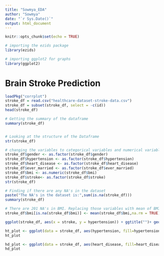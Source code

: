 ```yaml
---
title: "Sowmya_EDA"
author: "Sowmya"
date: "`r Sys.Date()`"
output: html_document
---
```


```r
knitr::opts_chunk$set(echo = TRUE)

# importing the ezids package
library(ezids)

# importing ggplot2 for graphs
library(ggplot2)
```

# Brain Stroke Prediction

```r
loadPkg("corrplot")
stroke_df = read.csv("healthcare-dataset-stroke-data.csv")
stroke_df = subset(stroke_df, select = -c(id))
head(stroke_df)

# Getting the summary of the dataframe
summary(stroke_df)


# Looking at the structure of the Dataframe
str(stroke_df)
```

```r
# changing the variables to categorical variables and numerical variables
stroke_df$gender <- as.factor(stroke_df$gender)
stroke_df$hypertension <- as.factor(stroke_df$hypertension)
stroke_df$heart_disease <- as.factor(stroke_df$heart_disease)
stroke_df$ever_married <- as.factor(stroke_df$ever_married)
stroke_df$bmi <- as.numeric(stroke_df$bmi)
stroke_df$stroke<- as.factor(stroke_df$stroke)
str(stroke_df)

# Finding if there are any NA's in the dataset
paste("The NA's in the dataset is:",sum(is.na(stroke_df)))
summary(stroke_df)
```

```r
# There are 201 NA's in BMI. Replacing those variables with mean of BMI
stroke_df$bmi[is.na(stroke_df$bmi)] <- mean(stroke_df$bmi,na.rm = TRUE)
```

```r
ggplot(stroke_df, aes(x = stroke, y = hypertension)) + ggtitle("")+ geom_point()
```

```r
ht_plot <- ggplot(data = stroke_df, aes(hypertension, fill=hypertension))+geom_bar()
ht_plot

hd_plot <- ggplot(data = stroke_df, aes(heart_disease, fill=heart_disease))+geom_bar()
hd_plot
```












